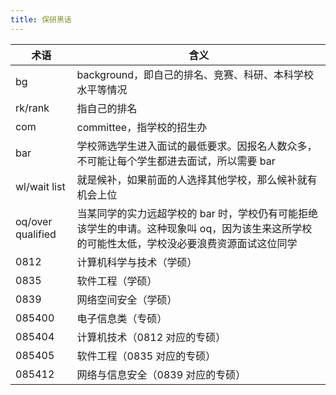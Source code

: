 ```yaml
---
title: 保研黑话
---
```


| **术语**          | **含义**                                                                                                                                           |
|-------------------|----------------------------------------------------------------------------------------------------------------------------------------------------|
| bg                | background，即自己的排名、竞赛、科研、本科学校水平等情况                                                                                           |
| rk/rank           | 指自己的排名                                                                                                                                       |
| com               | committee，指学校的招生办                                                                                                                          |
| bar               | 学校筛选学生进入面试的最低要求。因报名人数众多，不可能让每个学生都进去面试，所以需要 bar                                                            |
| wl/wait list      | 就是候补，如果前面的人选择其他学校，那么候补就有机会上位                                                                                           |
| oq/over qualified | 当某同学的实力远超学校的 bar 时，学校仍有可能拒绝该学生的申请。这种现象叫 oq，因为该生来这所学校的可能性太低，学校没必要浪费资源面试这位同学      |
| 0812              | 计算机科学与技术（学硕）                                                                                                                           |
| 0835              | 软件工程（学硕）                                                                                                                                   |
| 0839              | 网络空间安全（学硕）                                                                                                                               |
| 085400            | 电子信息类（专硕）                                                                                                                                 |
| 085404            | 计算机技术（0812 对应的专硕）                                                                                                                      |
| 085405            | 软件工程（0835 对应的专硕）                                                                                                                        |
| 085412            | 网络与信息安全（0839 对应的专硕）                                                                                                                  |

